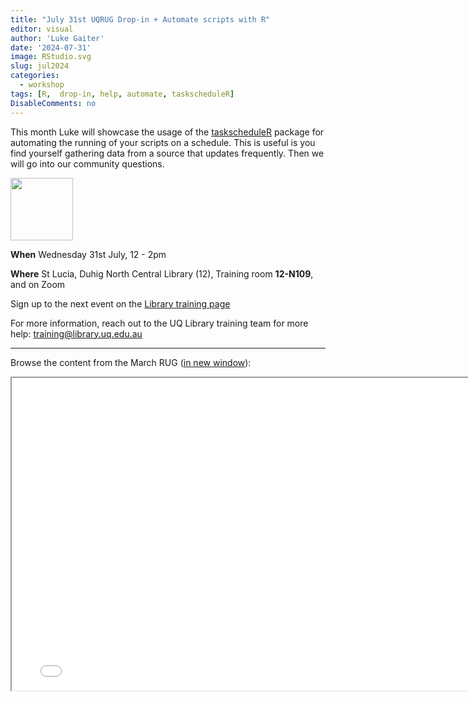 ```yaml
---
title: "July 31st UQRUG Drop-in + Automate scripts with R"
editor: visual
author: 'Luke Gaiter'
date: '2024-07-31'
image: RStudio.svg
slug: jul2024
categories:
  - workshop
tags: [R,  drop-in, help, automate, taskscheduleR]
DisableComments: no
---
```


This month Luke will showcase the usage of the [taskscheduleR](https://www.rdocumentation.org/packages/taskscheduleR/versions/1.8) package for automating the running of your scripts on a schedule. This is useful is you find yourself gathering data from a source that updates frequently. Then we will go into our community questions.

<p float="left">

<img src="https://uqrug.netlify.app/uqrug.png" height="100" style="margin-right:-0.2em;"/>

</p>

**When** Wednesday 31st July, 12 - 2pm

**Where** St Lucia, Duhig North Central Library (12), Training room **12-N109**, and on Zoom

Sign up to the next event on the [Library training page](https://studenthub.uq.edu.au/students/events/detail/5076221)

For more information, reach out to the UQ Library training team for more help: <a href="javascript:void(0);" onclick="copyEvent('copy')" id="copy" title="Click to copy email address">training\@library.uq.edu.au</a>

------------------------------------------------------------------------

Browse the content from the March RUG (<a href="/presentations/24-03-visdat/visdat_overview.html" target="_blank">in new window</a>):

<iframe width="780" height="500" src="/presentations/24-03-visdat/visdat_overview.html" title="visdat Presentation">

</iframe>
